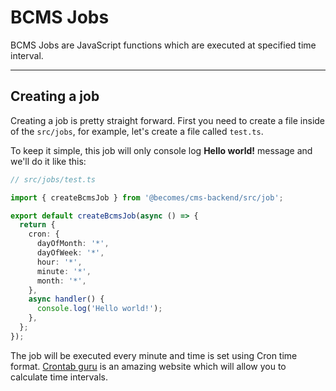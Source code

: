 # BCMS Jobs

BCMS Jobs are JavaScript functions which are executed at specified time interval.

---

## Creating a job

Creating a job is pretty straight forward. First you need to create a file
inside of the `src/jobs`, for example, let's create a file called `test.ts`.

To keep it simple, this job will only console log **Hello world!** message and
we'll do it like this:

```ts
// src/jobs/test.ts

import { createBcmsJob } from '@becomes/cms-backend/src/job';

export default createBcmsJob(async () => {
  return {
    cron: {
      dayOfMonth: '*',
      dayOfWeek: '*',
      hour: '*',
      minute: '*',
      month: '*',
    },
    async handler() {
      console.log('Hello world!');
    },
  };
});
```

The job will be executed every minute and time is set using Cron time format.
[Crontab guru](https://crontab.guru/) is an amazing website which will allow
you to calculate time intervals.
